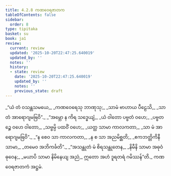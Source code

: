 ```yaml
---
title: 4.2.8 ကဏဝေရဇာတက
tableOfContents: false
sidebar:
  order: 8
type: tipitaka
basket: su
book: ja1
review:
  current: review
  updated: '2025-10-20T22:47:25.640019'
  updated_by: ''
  notes: ''
  history:
  - state: review
    date: '2025-10-20T22:47:25.640019'
    updated_by: ''
    notes: ''
    previous_state: draft
---
```



<DynamicBreadcrumb />


<ReviewStatus review={frontmatter.review} showDetails={true} />

<HypothesisAnnotation frontmatter={frontmatter} />

<Division number="69" book="ja1" e="ch" v="22" p="102">

<Paragraph number="970" type="verses" book="ja1">
_“ယံ တံ ဝသန္တသမယေ,_  
_ကဏဝေရေသု ဘာဏုသု;_  
_သာမံ ဗာဟာယ ပီဠေသိ,_  
_သာ တံ အာရောဂျမဗြဝိ”._  

</Paragraph>

</Division>
<Division number="70" book="ja1" e="ch" v="22" p="102">

<Paragraph number="971" type="verses" book="ja1">
_“အမ္ဘော န ကိရ သဒ္ဓေယျံ,_  
_ယံ ဝါတော ပဗ္ဗတံ ဝဟေ;_  
_ပဗ္ဗတဉ္စေ ဝဟေ ဝါတော,_  
_သဗ္ဗမ္ပိ ပထဝိံ ဝဟေ;_  
_ယတ္ထ သာမာ ကာလကတာ,_  
_သာ မံ အာရောဂျမဗြဝိ”._  

</Paragraph>

</Division>
<Division number="71" book="ja1" e="ch" v="22" p="102">

<Paragraph number="972" type="verses" book="ja1">
_“န စေဝ သာ ကာလကတာ,_  
_န စ သာ အညမိစ္ဆတိ;_  
_ဧကဘတ္တိကိနီ သာမာ,_  
_တမေဝ အဘိကင်္ခတိ”._  

</Paragraph>

</Division>
<Division number="72" book="ja1" e="ch" v="22" p="102">

<Paragraph number="973" type="verses" book="ja1">
_“အသန္ထုတံ မံ စိရသန္ထုတေန,_  
_နိမီနိ သာမာ အဓုဝံ ဓုဝေန;_  
_မယာပိ သာမာ နိမိနေယျ အညံ,_  
ဣတော အဟံ ဒူရတရံ ဂမိဿန်”တိ._  


</Paragraph>
</Division>

<Paragraph number="974" type="center" book="ja1">
ကဏဝေရဇာတကံ အဋ္ဌမံ.
</Paragraph>